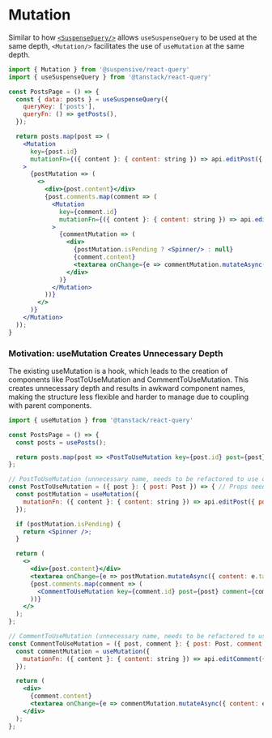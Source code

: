 
# Mutation

Similar to how [`<SuspenseQuery/>`](/docs/react-query/SuspenseQuery) allows `useSuspenseQuery` to be used at the same depth, `<Mutation/>` facilitates the use of `useMutation` at the same depth.

```jsx /Mutation/
import { Mutation } from '@suspensive/react-query'
import { useSuspenseQuery } from '@tanstack/react-query'

const PostsPage = () => {
  const { data: posts } = useSuspenseQuery({
    queryKey: ['posts'],
    queryFn: () => getPosts(),
  });

  return posts.map(post => (
    <Mutation
      key={post.id}
      mutationFn={({ content }: { content: string }) => api.editPost({ postId: post.id, content })}
    >
      {postMutation => (
        <>
          <div>{post.content}</div>
          {post.comments.map(comment => (
            <Mutation
              key={comment.id}
              mutationFn={({ content }: { content: string }) => api.editComment({ postId: post.id, commentId: comment.id, content })}
            >
              {commentMutation => (
                <div>
                  {postMutation.isPending ? <Spinner/> : null}
                  {comment.content}
                  <textarea onChange={e => commentMutation.mutateAsync({ content: e.target.value })} />
                </div>
              )}
            </Mutation>
          ))}
        </>
      )}
    </Mutation>
  ));
}
```

### Motivation: useMutation Creates Unnecessary Depth

The existing useMutation is a hook, which leads to the creation of components like PostToUseMutation and CommentToUseMutation. This creates unnecessary depth and results in awkward component names, making the structure less flexible and harder to manage due to coupling with parent components.

```jsx /useMutation/
import { useMutation } from '@tanstack/react-query'

const PostsPage = () => {
  const posts = usePosts();

  return posts.map(post => <PostToUseMutation key={post.id} post={post} />);
};

// PostToUseMutation (unnecessary name, needs to be refactored to use only useMutation)
const PostToUseMutation = ({ post }: { post: Post }) => { // Props need to be passed to useMutation.
  const postMutation = useMutation({
    mutationFn: ({ content }: { content: string }) => api.editPost({ postId: post.id, content }),
  });

  if (postMutation.isPending) {
    return <Spinner />;
  }

  return (
    <>
      <div>{post.content}</div>
      <textarea onChange={e => postMutation.mutateAsync({ content: e.target.value })} />
      {post.comments.map(comment => (
        <CommentToUseMutation key={comment.id} post={post} comment={comment} />
      ))}
    </>
  );
};

// CommentToUseMutation (unnecessary name, needs to be refactored to use only useMutation)
const CommentToUseMutation = ({ post, comment }: { post: Post, comment: Comment }) => { // Props need to be passed to useMutation.
  const commentMutation = useMutation({
    mutationFn: ({ content }: { content: string }) => api.editComment({ postId: post.id, commentId: comment.id, content }),
  });

  return (
    <div>
      {comment.content}
      <textarea onChange={e => commentMutation.mutateAsync({ content: e.target.value })} />
    </div>
  );
};
```
